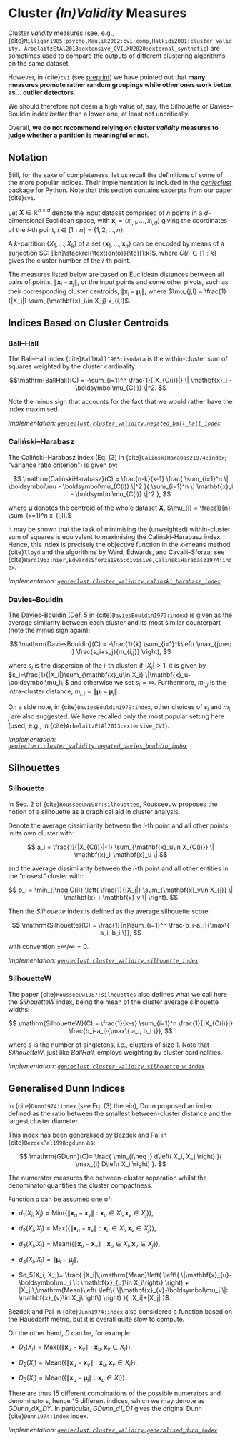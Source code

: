 # Cluster *(In)Validity* Measures


Cluster *validity* measures (see, e.g.,
{cite}`Milligan1985:psycho,Maulik2002:cvi_comp,Halkidi2001:cluster_validity,
ArbelaitzEtAl2013:extensive_CVI,XU2020:external_synthetic`)
are sometimes used to compare the outputs of different clustering algorithms
on the same dataset.

However, in {cite}`cvi`
(see [preprint](https://github.com/gagolews/bibliography/raw/master/preprints/2021cvi.pdf))
we have pointed out that **many measures
promote rather random groupings while other ones work better
as... outlier detectors**.

We should therefore not deem a high value of, say,
the Silhouette or Davies–Bouldin index *better* than a lower one,
at least not uncritically.

Overall, **we do not recommend relying on cluster *validity* measures
to judge whether a partition is meaningful or not**.



<!--
```python
import numpy as np
import pandas as pd
import matplotlib.pyplot as plt
import genieclust.plots
```


```python
print("test 1")
print("test 2")
```

```python
print("test 3")
```

```python
genieclust.plots.plot_scatter(np.arange(10), np.sin(np.arange(10)))
plt.show()
```
-->


## Notation

Still, for the sake of completeness, let us recall the definitions
of some of the more popular indices. Their implementation is included
in the [*genieclust*](https://genieclust.gagolewski.com/) package for Python.
Note that this section contains excerpts from our paper {cite}`cvi`.


Let $\mathbf{X}\in\mathbb{R}^{n\times d}$ denote the input dataset
comprised of $n$ points in a $d$-dimensional Euclidean space, with
$\mathbf{x}_i = (x_{i,1},\dots,x_{i,d})$ giving the coordinates of
the $i$-th point, $i\in[1:n]=\{1,2,\dots,n\}$.

A $k$-partition $\{X_1,\dots,X_k\}$ of a set
$\{\mathbf{x}_1, \dots, \mathbf{x}_n\}$
can be encoded by means of a
surjection $C: [1:n]\stackrel{\text{onto}}{\to}[1:k]$, where
$C(i)\in[1:k]$ gives the cluster number of the $i$-th point.

<!-- Let us denote the set of all such possible mappings with $\mathcal{C}_k$. -->

The measures listed below are based on Euclidean distances between all pairs
of points, $\|\mathbf{x}_i-\mathbf{x}_j\|$, or the input points and some
other pivots, such as their corresponding cluster centroids,
$\|\mathbf{x}_i-\boldsymbol\mu_j\|,$ where
$\mu_{j,l} = \frac{1}{|X_j|} \sum_{\mathbf{x}_i\in X_j} x_{i,l}$.

<!--
The fixation of the distance metric is not at all restrictive, as various
transformations can be applied onto $\mathbf{X}$ at the data
pre-processing stage, including variable selection, standardisation,
outlier removal, feature engineering (by means of spectral/kernel-based
methods).
-->



## Indices Based on Cluster Centroids

### Ball–Hall

<!--
The two following indices are based on within-cluster sum of squares (WCSS),
which itself can be rewritten in terms of the squared Euclidean
distances between the points and their respective centroids.
-->

The Ball--Hall index {cite}`BallHall1965:isodata` is the within-cluster
sum of squares weighted by the cluster cardinality:

$$\mathrm{BallHall}(C) = -\sum_{i=1}^n \frac{1}{|X_{C(i)}|}  \| \mathbf{x}_i - \boldsymbol\mu_{C(i)} \|^2.
$$


Note the minus sign that accounts for the fact that we would rather
have the index maximised.

*Implementation: [`genieclust.cluster_validity.negated_ball_hall_index`](https://genieclust.gagolewski.com/genieclust_cluster_validity.html)*



### Caliński–Harabasz


The Caliński–Harabasz index (Eq. (3) in {cite}`CalinskiHarabasz1974:index`;
"variance ratio criterion") is given by:

$$
\mathrm{CalińskiHarabasz}(C) =
\frac{n-k}{k-1}
\frac{
\sum_{i=1}^n   \| \boldsymbol\mu - \boldsymbol\mu_{C(i)} \|^2
}{
\sum_{i=1}^n   \| \mathbf{x}_i - \boldsymbol\mu_{C(i)} \|^2
},
$$

where $\boldsymbol\mu$ denotes the centroid of the whole dataset $\mathbf{X}$,
$\mu_{l} = \frac{1}{n} \sum_{x=1}^n x_{i,l}.$

It may be shown that the task of minimising the (unweighted) within-cluster
sum of squares is equivalent to maximising the Caliński--Harabasz index.
Hence, this index is precisely the objective function in the $k$-means method
{cite}`lloyd` and the algorithms by Ward, Edwards, and Cavalli–Sforza;
see {cite}`Ward1963:hier,EdwardsSforza1965:divisive,CalinskiHarabasz1974:index`.

*Implementation: [`genieclust.cluster_validity.calinski_harabasz_index`](https://genieclust.gagolewski.com/genieclust_cluster_validity.html)*



### Davies–Bouldin

The Davies-Bouldin (Def. 5 in {cite}`DaviesBouldin1979:index`)
is given as the average similarity between each cluster and its most
similar counterpart (note the minus sign again):

$$
\mathrm{DaviesBouldin}(C) =
-\frac{1}{k}
\sum_{i=1}^k\left(
\max_{j\neq i}
\frac{s_i+s_j}{m_{i,j}}
\right),
$$

where $s_i$ is the dispersion of the $i$-th cluster: if
$|X_i|>1$, it is given by
$s_i=\frac{1}{|X_i|}\sum_{\mathbf{x}_u\in X_i} \|\mathbf{x}_u-\boldsymbol\mu_i\|$
and otherwise we set $s_i=\infty$. Furthermore, $m_{i,j}$ is the
intra-cluster distance, $m_{i,j}=\|\boldsymbol\mu_i-\boldsymbol\mu_j\|$.

On a side note, in {cite}`DaviesBouldin1979:index`, other choices of $s_i$
and $m_{i,j}$ are also suggested. We have recalled only the most popular setting
here (used, e.g., in {cite}`ArbelaitzEtAl2013:extensive_CVI`).

*Implementation: [`genieclust.cluster_validity.negated_davies_bouldin_index`](https://genieclust.gagolewski.com/genieclust_cluster_validity.html)*



## Silhouettes

### Silhouette

In Sec. 2 of {cite}`Rousseeuw1987:silhouettes`, Rousseeuw proposes the notion of
a silhouette as a graphical aid in cluster analysis.

Denote the average dissimilarity between the $i$-th point and all other
points in its own cluster with:

$$
a_i = \frac{1}{|X_{C(i)}|-1} \sum_{\mathbf{x}_u\in X_{C(i)}} \| \mathbf{x}_i-\mathbf{x}_u \|
$$

and the average dissimilarity between the $i$-th point and all other
entities in the "closest" cluster with:

$$
b_i = \min_{j\neq C(i)} \left(
\frac{1}{|X_j|} \sum_{\mathbf{x}_v\in X_{j}} \| \mathbf{x}_i-\mathbf{x}_v \|
\right).
$$

Then the *Silhouette* index is defined as the average
silhouette score:

$$
\mathrm{Silhouette}(C) = \frac{1}{n}\sum_{i=1}^n \frac{b_i-a_i}{\max\{ a_i, b_i \}},
$$

with convention $\pm\infty/\infty=0$.

*Implementation: [`genieclust.cluster_validity.silhouette_index`](https://genieclust.gagolewski.com/genieclust_cluster_validity.html)*


### SilhouetteW


The paper {cite}`Rousseeuw1987:silhouettes` also defines
what we call here the *SilhouetteW* index,
being the mean of the cluster average silhouette widths:

$$
\mathrm{SilhouetteW}(C) = \frac{1}{k-s}
\sum_{i=1}^n
\frac{1}{|X_{C(i)}|}
\frac{b_i-a_i}{\max\{ a_i, b_i \}},
$$

where $s$ is the number of singletons, i.e., clusters of size 1.
Note that *SilhouetteW*, just like *BallHall*, employs
weighting by cluster cardinalities.


*Implementation: [`genieclust.cluster_validity.silhouette_w_index`](https://genieclust.gagolewski.com/genieclust_cluster_validity.html)*


## Generalised Dunn Indices

In {cite}`Dunn1974:index` (see Eq. (3) therein),
Dunn proposed an index defined as the
ratio between the smallest between-cluster distance and the largest
cluster diameter.

This index has been generalised by Bezdek and Pal in
{cite}`BezdekPal1998:gdunn` as:

$$
\mathrm{GDunn}(C)=
\frac{
\min_{i\neq j} d\left( X_i, X_j \right)
}{
\max_{i} D\left( X_i \right)
}.
$$

The numerator measures the between-cluster separation whilst the
denominator quantifies the cluster compactness.

Function $d$ can be assumed one of:

-   $d_1(X_i, X_j)=\mathrm{Min}\left(
    \left\{ \|\mathbf{x}_{u}-\mathbf{x}_{v}\|: \mathbf{x}_{u}\in X_i, \mathbf{x}_{v}\in X_j\right\}
    \right)$,

-   $d_2(X_i, X_j)=\mathrm{Max}\left(
    \left\{ \|\mathbf{x}_{u}-\mathbf{x}_{v}\|: \mathbf{x}_{u}\in X_i, \mathbf{x}_{v}\in X_j \right\}
    \right)$,

-   $d_3(X_i, X_j)=\mathrm{Mean}\left(
    \left\{ \|\mathbf{x}_{u}-\mathbf{x}_{v}\|: \mathbf{x}_{u}\in X_i, \mathbf{x}_{v}\in X_j \right\}
    \right)$,

-   $d_4(X_i, X_j)= \|\boldsymbol\mu_i-\boldsymbol\mu_j\|$,

-   $d_5(X_i, X_j)=
    \frac{
    |X_i|\,\mathrm{Mean}\left(
    \left\{ \|\mathbf{x}_{u}-\boldsymbol\mu_i \|: \mathbf{x}_{u}\in X_i\right\}
    \right)
    +
    |X_j|\,\mathrm{Mean}\left(
    \left\{ \|\mathbf{x}_{v}-\boldsymbol\mu_j \|: \mathbf{x}_{v}\in X_j\right\}
    \right)
    }{
    |X_i|+|X_j|
    }$.

Bezdek and Pal in {cite}`Dunn1974:index` also considered a function
based on the Hausdorff metric, but it is overall quite slow to compute.

On the other hand, $D$ can be, for example:

-   $D_1(X_i)=\mathrm{Max}\left(
    \left\{ \|\mathbf{x}_{u}-\mathbf{x}_{v}\|: \mathbf{x}_{u},\mathbf{x}_{v}\in X_i\right\}
    \right)$,

-   $D_2(X_i)=\mathrm{Mean}\left(
    \left\{ \|\mathbf{x}_{u}-\mathbf{x}_{v}\|: \mathbf{x}_{u},\mathbf{x}_{v}\in X_i\right\}
    \right)$,

-   $D_3(X_i)=\mathrm{Mean}\left(
    \left\{ \|\mathbf{x}_{u}-\boldsymbol\mu_i\|: \mathbf{x}_{u}\in X_i\right\}
    \right)$.

There are thus 15 different combinations of the possible numerators and
denominators, hence 15 different indices, which we may denote
as *GDunn_dX_DY*. In particular, *GDunn_d1_D1* gives the original Dunn
{cite}`Dunn1974:index` index.


*Implementation: [`genieclust.cluster_validity.generalised_dunn_index`](https://genieclust.gagolewski.com/genieclust_cluster_validity.html)*

<!--

## CVIs based on near-neighbour graphs

Let $\mathrm{NN}_M(i)=\{{j_1}, \dots, {j_M}\}$ denote the set of the
$i$-th point's $M$ nearest neighbours,
$0<\|\mathbf{x}_i-\mathbf{x}_{j_1}\|<\dots<\|\mathbf{x}_i-\mathbf{x}_{j_M}\|$
(assuming there are no tied distances, otherwise, some small random
noise can be added).

#### 21--50) DuNN_OWAs_OWAc

Note that the original Dunn index (denoted *GDunn_d1_D1* above) can be
viewed as:

$$
\mathrm{Dunn}(C)=\frac{
   \mathrm{Min}\left( \left\{ \|\mathbf{x}_i-\mathbf{x}_j\|: C(i)\neq C(j)\right\} \right)
}{
    \mathrm{Max}\left( \left\{ \|\mathbf{x}_i-\mathbf{x}_j\|: C(i) = C(j)\right\} \right)
}.
$$

In {cite}`cvi` we proposed the following generalisation of the above -- a
generalised Dunn-type index based on the notion of the
$M$-near-neighbour graph and ordered weighted averaging {cite}`Yager1988:owa`
operators -- convex combinations (weighted sums) of ordered inputs.
Namely:

$$
\mathrm{DuNN}(C)=\frac{
    \mathrm{OWA}_s\left( \left\{ \|\mathbf{x}_i-\mathbf{x}_j\|: C(i)\neq C(j), i\in\mathrm{NN}_M(j)\text{ or }j\in \mathrm{NN}_M(i) \right\} \right)
}{
    \mathrm{OWA}_c\left( \left\{ \|\mathbf{x}_i-\mathbf{x}_j\|: C(i)= C(j), i\in\mathrm{NN}_M(j)\text{ or }j\in \mathrm{NN}_M(i) \right\}\right)
}.
$$

As a measure of cluster separation we aggregate the ordered
between-point distances but only provided that they are part of the
near-neighbour graph. This will enable us to take the local point
density into account and detect well-separable clusters of even quite
sophisticated shapes. In a similar manner, cluster compactness will be
based on the nearest neighbours as well.

Below we shall study pairs of $\mathrm{OWA}_s$ and $\mathrm{OWA}_c$
chosen amongst:

-   $\mathrm{Min}$,

-   $\mathrm{Max}$,

-   $\mathrm{Mean}$,

-   $\mathrm{SMin}_\delta(q_1,q_2,\dots,q_z)=
    \sum_{i=1}^{z} w_{i,z} q_{(i)}$, with
    $w_{i, z}=\frac{\psi(i; z, \delta)}{\sum_{j=z-3\delta+1}^z \psi(j; z, \delta)}$
    for $i> z-3\delta$ and 0 otherwise ("smooth minimum"),

-   $\mathrm{SMax}_\delta(q_1,q_2,\dots,q_z)=
    \sum_{i=1}^{z} w_{i,z} q_{(i)}$, with
    $w_{i, z}=\frac{\psi(i; z, \delta)}{\sum_{j=1}^{3\delta} \psi(j; 1, \delta)}$
    for $i\le 3\delta$ and 0 otherwise ("smooth maximum"),

where $q_{(1)} \ge q_{(2)} \ge \dots \ge q_{(z)}$ and
$\psi(\cdot; \mu, \sigma)$ denotes the probability density function of
the normal distribution with expectation $\mu$ and standard deviation
$\sigma$, see also {cite}`CenaGagolewski2020:genieowa`.

For instance, *DuNN_25_SMin:5_Max* denotes a generalised Dunn index
based on each point's 25 nearest neighbours. It uses $\mathrm{SMin}_5$
as a separation measure (computed over a subset of $25n$ distances
restricted to the pair of points belonging to different clusters) and
$\mathrm{Max}$ as a measure of compactness (the remainder of the $25n$
distances comprised of point pairs belonging to the same clusters).
Moreover, we will study indices like *DuNN_25_Mean_Const*, where the
denominator is fixed at 1.

In the sequel we will consider $M=5$ and $M=25$. In order to keep the
number of cases within reasonable limits, we will restrict ourselves to
30 different CVIs of this type (see
Table [3](#tab:res2){reference-type="ref" reference="tab:res2"} for a
complete listing).

#### 51,52) WCNN_M

The within-cluster near-neighbours (WCNN; see {cite}`cvi`) index is parametrised by
$M\ge 1$. It aims to reflect how many nearest neighbours of every point
actually belong to the very same cluster:

$$
\mathrm{WCNN}(C) =
\frac{
\left|C(i) = C(j):
j\in\mathrm{NN}_M(i)\right|
}{
nM
}.
$$

Ideally, $\mathrm{WCNN}(C) = 1$. Hence, this is a measure of how
well the clusters are separated from each other.

Additionally, to prevent the formation of small clusters, we will assume
$\mathrm{WCNN}(C)=-\infty$ whenever there is a cluster of cardinality
$\le M$. Similarly as above, we shall consider $M\in\{5, 25\}$.

-->
